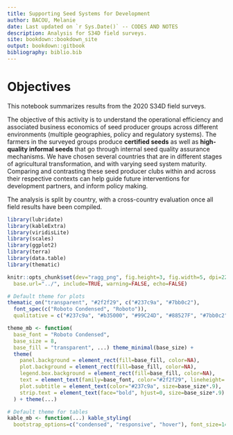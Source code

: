 ```yaml
---
title: Supporting Seed Systems for Development
author: BACOU, Melanie
date: Last updated on `r Sys.Date()` -- CODES AND NOTES
description: Analysis for S34D field surveys.
site: bookdown::bookdown_site
output: bookdown::gitbook
bibliography: biblio.bib
---
```


# Objectives

This notebook summarizes results from the 2020 S34D field surveys. 

The objective of this activity is to understand the operational efficiency and associated business economics of seed producer groups across different environments (multiple geographies, policy and regulatory systems). The farmers in the surveyed groups produce **certified seeds** as well as **high-quality informal seeds** that go through internal seed quality assurance mechanisms. We have chosen several countries that are in different stages of agricultural transformation, and with varying seed system maturity. Comparing and contrasting these seed producer clubs within and across their respective contexts can help guide future interventions for development partners, and inform policy making.

The analysis is split by country, with a cross-country evaluation once all field results have been compiled.


```r

library(lubridate)
library(kableExtra)
library(viridisLite)
library(scales)
library(ggplot2)
library(terra)
library(data.table)
library(thematic)

knitr::opts_chunk$set(dev="ragg_png", fig.height=3, fig.width=5, dpi=220, 
  base.url="../", include=TRUE, warning=FALSE, echo=FALSE)

# Default theme for plots
thematic_on("transparent", "#2f2f29", c("#237c9a", "#7bb0c2"),
  font_spec(c("Roboto Condensed", "Roboto")),
  qualitative = c("#237c9a", "#b35000", "#99C24D", "#88527F", "#7bb0c2"))

theme_mb <- function(
  base_font = "Roboto Condensed",
  base_size = 8, 
  base_fill = "transparent", ...) theme_minimal(base_size) +
  theme(
    panel.background = element_rect(fill=base_fill, color=NA),
    plot.background = element_rect(fill=base_fill, color=NA),
    legend.box.background = element_rect(fill=base_fill, color=NA),
    text = element_text(family=base_font, color="#2f2f29", lineheight=.8),
    plot.subtitle = element_text(color="#237c9a", size=base_size*.9),
    strip.text = element_text(face="bold", hjust=0, size=base_size*.9)
  ) + theme(...)

# Default theme for tables
kable_mb <- function(...) kable_styling(
  bootstrap_options=c("condensed", "responsive", "hover"), font_size=14, ...)

```

